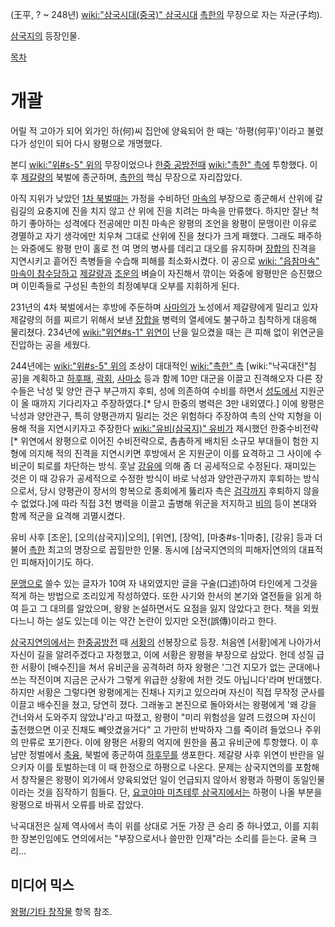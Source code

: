 (王平, ? ~ 248년)
[[wiki:"삼국시대(중국)" 삼국시대]] [[촉한]]의 무장으로 자는 자균(子均).


[[삼국지]]의 등장인물.

[[목차]]
= 개괄 =
어릴 적 고아가 되어 외가인 하(何)씨 집안에 양육되어 한 때는 '하평(何平)'이라고 불렸다가 성인이 되어 다시 왕평으로 개명했다.

본디 [[wiki:"위#s-5" 위]]의 무장이었으나 [[한중 공방전]]때 [[wiki:"촉한" 촉]]에 투항했다. 이후 [[제갈량]]의 북벌에 종군하며, [[촉한]]의 핵심 무장으로 자리잡았다.

아직 지위가 낮았던 [[제갈량의 북벌|1차 북벌]]때는 가정을 수비하던 [[마속]]의 부장으로 종군해서 산위에 갈림길의 요충지에 진을 치지 않고 산 위에 진을 치려는 마속을 만류했다. 하지만 잘난 척하기 좋아하는 성격에다 전공에만 미친 마속은 왕평의 조언을 왕평이 문맹이란 이유로 경멸하고 자기 생각에만 치우쳐 그대로 산위에 진을 쳤다가 크게 패했다. 그래도 패주하는 와중에도 왕평 만이 홀로 천 여 명의 병사를 데리고 대오를 유지하며 [[장합]]의 진격을 지연시키고 흩어진 촉병들을 수습해 피해를 최소화시켰다. 이 공으로 [[wiki: "읍참마속" 마속이 참수당하고]] [[제갈량]]과 [[조운]]의 벼슬이 자진해서 깎이는 와중에 왕평만은 승진했으며 이민족들로 구성된 촉한의 최정예부대 오부를 지휘하게 된다.

231년의 4차 북벌에서는 후방에 주둔하며 [[사마의]]가 노성에서 제갈량에게 밀리고 있자 제갈량의 허를 찌르기 위해서 보낸 [[장합]]을 병력의 열세에도 불구하고 침착하게 대응해 물리쳤다. 234년에 [[wiki:"위연#s-1" 위연]]이 난을 일으켰을 때는 큰 피해 없이 위연군을 진압하는 공을 세웠다.

244년에는 [[wiki:"위#s-5" 위]]의 조상이 대대적인 [[wiki:"촉한" 촉]] [wiki:"낙곡대전"침공]을 계획하고 [[하후패]], [[곽회]], [[사마소]] 등과 함께 10만 대군을 이끌고 진격해오자 다른 장수들은 낙성 및 양안 관구 부근까지 후퇴, 성에 의존하여 수비를 하면서 [[성도]]에서 지원군이 올 때까지 기다리자고 주장하였다.[* 당시 한중의 병력은 3만 내외였다.] 이에 왕평은 낙성과 양안관구, 특히 양평관까지 밀리는 것은 위험하다 주장하여 촉의 산악 지형을 이용해 적을 지연시키자고 주장한다 [[wiki:"유비(삼국지)" 유비]]가 제시했던 한중수비전략[* 위연에서 왕평으로 이어진 수비전략으로, 촘촘하게 배치된 소규모 부대들이 험한 지형에 의지해 적의 진격을 지연시키면 후방에서 온 지원군이 이를 요격하고 그 사이에 수비군이 퇴로를 차단하는 방식. 훗날 [[강유]]에 의해 좀 더 공세적으로 수정된다. 재미있는 것은 이 때 강유가 공세적으로 수정한 방식이 바로 낙성과 양안관구까지 후퇴하는 방식으로서, 당시 양평관이 장서의 항복으로 종회에게 뚫리자 촉은 [[검각]]까지 후퇴하지 않을 수 없었다.]에 따라 직접 3천 병력을 이끌고 출병해 위군을 저지하고 [[비의]] 등이 본대와 함께 적군을 요격해 괴멸시켰다. 

유비 사후 [조운], [오의(삼국지)|오의], [위연], [장억], [마충#s-1|마충], [강유] 등과 더불어 [[촉한]] 최고의 명장으로 꼽힐만한 인물. 동시에 [삼국지연의의 피해자|연의의 대표적인 피해자]이기도 하다.

[[문맹]]으로 쓸수 있는 글자가 10여 자 내외였지만 글을 구술(口述)하여 타인에게 그것을 적게 하는 방법으로 조리있게 작성하였다. 또한 사기와 한서의 본기와 열전들을 읽게 하여 듣고 그 대의를 알았으며, 왕왕 논설하면서도 요점을 잃지 않았다고 한다. 책을 외웠다느니 하는 설도 있는데 이는 약간 논란이 있지만 오전(誤傳)이라고 한다. 

[[삼국지연의]]에서는 [[한중공방전]] 때 [[서황]]의 선봉장으로 등장. 처음엔 [서황]에게 나아가서 자신이 길을 알려주겠다고 자청했고, 이에 서황은 왕평을 부장으로 삼았다. 헌데 성질 급한 서황이 [배수진]을 쳐서 유비군을 공격하려 하자 왕평은 '그건 지모가 없는 군대에나 쓰는 작전이며 지금은 군사가 그렇게 위급한 상황에 처한 것도 아닙니다'라며 반대했다. 하지만 서황은 그렇다면 왕평에게는 진채나 지키고 있으라며 자신이 직접 무작정 군사를 이끌고 배수진을 쳤고, 당연히 졌다. 그래놓고 본진으로 돌아와서는 왕평에게 '왜 강을 건너와서 도와주지 않았냐'라고 따졌고, 왕평이 "미리 위험성을 알려 드렸으며 자신이 출전했으면 이곳 진채도 빼앗겼을거다" 고 가만히 반박하자 그를 죽이려 들었으나 주위의 만류로 포기한다. 이에 왕평은 서황의 억지에 원한을 품고 유비군에 투항했다. 이 후 남만 정벌에서 [[축융]], 북벌에 종군하여 [[하후무]]를 생포한다. 제갈량 사후 위연이 반란을 일으키자 이를 토벌하는데 이 때 한정으로 하평으로 나온다. 문제는 삼국지연의를 포함해서 창작물은 왕평이 외가에서 양육되었던 일이 언급되지 않아서 왕평과 하평이 동일인물이라는 것을 짐작하기 힘들다. 단, [[요코야마 미츠테루 삼국지]]에서는 하평이 나올 부분을 왕평으로 바꿔서 오류를 바로 잡았다.

낙곡대전은 실제 역사에서 촉이 위를 상대로 거둔 가장 큰 승리 중 하나였고, 이를 지휘한 장본인임에도 연의에서는 "부장으로서나 쓸만한 인재"라는 소리를 듣는다. 굴욕 크리...

== 미디어 믹스 ==
[[왕평/기타 창작물]] 항목 참조.
